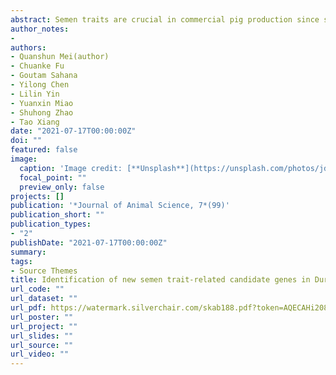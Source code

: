 ```yaml
---
abstract: Semen traits are crucial in commercial pig production since semen from boars is widely used in artificial insemination for both purebred and crossbred pig production. Revealing the genetic architecture of semen traits potentially promotes the efficiencies of improving semen traits through artificial selection. This study is aimed to identify candidate genes related to the semen traits in Duroc boars. First, we identified the genes that were significantly associated with three semen traits, including sperm motility (MO), sperm concentration (CON), and semen volume (VOL) in a Duroc boar population through a genome-wide association study (GWAS). Second, we performed a weighted gene co-expression network analysis (WGCNA). A total of 2, 3, and 20 single-nucleotide polymorphisms were found to be significantly associated with MO, CON, and VOL, respectively. Based on the haplotype block analysis, we identified one genetic region associated with MO, which explained 6.15% of the genetic trait variance. ENSSSCG00000018823 located within this region was considered as the candidate gene for regulating MO. Another genetic region explaining 1.95% of CON genetic variance was identified, and, in this region, B9D2, PAFAH1B3, TMEM145, and CIC were detected as the CON-related candidate genes. Two genetic regions that accounted for 2.23% and 2.48% of VOL genetic variance were identified, and, in these two regions, WWC2, CDKN2AIP, ING2, TRAPPC11, STOX2, and PELO were identified as VOL-related candidate genes. WGCNA analysis showed that, among these candidate genes, B9D2, TMEM145, WWC2, CDKN2AIP, TRAPPC11, and PELO were located within the most significant module eigengenes, confirming these candidate genes’ role in regulating semen traits in Duroc boars. The identification of these candidate genes can help to better understand the genetic architecture of semen traits in boars. Our findings can be applied for semen traits improvement in Duroc boars.
author_notes:
- 
authors:
- Quanshun Mei(author)
- Chuanke Fu
- Goutam Sahana
- Yilong Chen
- Lilin Yin
- Yuanxin Miao
- Shuhong Zhao
- Tao Xiang
date: "2021-07-17T00:00:00Z"
doi: ""
featured: false
image:
  caption: 'Image credit: [**Unsplash**](https://unsplash.com/photos/jdD8gXaTZsc)'
  focal_point: ""
  preview_only: false
projects: []
publication: '*Journal of Animal Science, 7*(99)'
publication_short: ""
publication_types:
- "2"
publishDate: "2021-07-17T00:00:00Z"
summary:
tags:
- Source Themes
title: Identification of new semen trait-related candidate genes in Duroc boars through genome-wide association and weighted gene co-expression network analyses
url_code: ""
url_dataset: ""
url_pdf: https://watermark.silverchair.com/skab188.pdf?token=AQECAHi208BE49Ooan9kkhW_Ercy7Dm3ZL_9Cf3qfKAc485ysgAAAuEwggLdBgkqhkiG9w0BBwagggLOMIICygIBADCCAsMGCSqGSIb3DQEHATAeBglghkgBZQMEAS4wEQQMz01pfiAqHEpTs2uwAgEQgIIClGd9_jlsdqiKyL81WcU78IL_JRsv5nwGuY9TqsPjI527EisluvvfTw0HBY2kufzgmy_JSV0qipkxiHQ0QnVgb9_e6U5Iyy7li__ByEQBJK6EGAJil5J4U--VIZcb9Z2Rziuph30dvJc50bEaHNIUEpEC0zjznu17UdSwSCTWRxTuZqgFoDER8PWBGvGIoHHXYlt9nw8nC9iPi_26YHom-3a6FQIUWxwtbcX2WcAzs5fzW1u_wvsptt4evlZr1WwmMH28y3_QQHmzr9po_5jOen2GDNXKI3o5Lkpjsd6d4abkfhs-1tGK9cJDim8UeJJpPMMU_hUXkboUoyHcXWshsGA9pbWjFhNTToE1XiHLR24lZqisZxWZi22EwTEWKKzNKFk-Yjj198-R-Ba54yPTaiUEgh7MkiGBUBiOixr5eh7N2KIx0xkJWal000iveBU0LKHAccEvcUhRl5JlI6lScHbxc4pqtsR_Xi01QApK5lMtvMKMou3GtdWWzjTvVBjeBGbQ2f1H3qDBpiaTl6dw96HMZgJ5ML7o9ovU41WDNFB6Co7gM-nSpdg53wS7mJf5KpBwsUvGgXcppeGVg1IhtJ_M5VNa0Do-kdkAdLFNGxhev4jHRspIpmx4thZFl-szYrXx_eHivMOWXWR6wnS8wn_zsM72cylX3MSods-o49Frmt7Xbt_N8b9xoIJrKIZML3UzU6L_bulgQvUQRsHc40dCzvWu3FMSVpGZKfN8KwH7ssVTxdD6a1aY72wbn0oQGJoIdouy7KaYMwA2CP8oSAXp8GqM-4ZdIv801Z4OZtJTtJXIw5x5lSvwLUaD2SFk4kXFbMFcDgMKH7Xf86OWtknpsvN1UugoGSrz_sOjGkKXuhqdHA
url_poster: ""
url_project: ""
url_slides: ""
url_source: ""
url_video: ""
---
```

